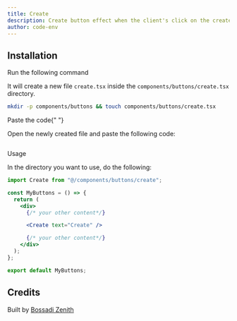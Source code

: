 ```yaml
---
title: Create
description: Create button effect when the client's click on the create new.
author: code-env
---
```


<ComponentPreview name="create-new-button" />

## Installation

<Steps>

<Step>Run the following command</Step>

It will create a new file `create.tsx` inside the `components/buttons/create.tsx` directory.

```bash
mkdir -p components/buttons && touch components/buttons/create.tsx
```

<Step>Paste the code</Step>{" "}

Open the newly created file and paste the following code:

```jsx jsx file=<rootDir>/fg/button/create-new.tsx

```

<Step>Usage</Step>

In the directory you want to use, do the following:

```jsx {1} {8}
import Create from "@/components/buttons/create";

const MyButtons = () => {
  return (
    <div>
      {/* your other content*/}

      <Create text="Create" />

      {/* your other content*/}
    </div>
  );
};

export default MyButtons;
```

</Steps>

## Credits

Built by [Bossadi Zenith](https://github.com/code-env)
